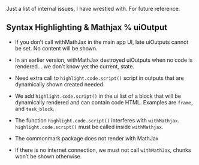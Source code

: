 Just a list of internal issues, I have wrestled with. For future reference.

## Syntax Highlighting & Mathjax % uiOutput

- If you don't call withMathJax in the main app UI, late uiOutputs cannot be set. No content will be shown.

- In an earlier version, withMathJax destroyed uiOutputs when no code is rendered... we don't know yet the current, state.


- Need extra call to `highlight.code.script()` script in outputs that are dynamically shown created needed.
- We add  `highlight.code.script()` in the ui list of a block that will be dynamically rendered and can contain code HTML. Examples are `frame`, and `task_block`.

- The function `highlight.code.script()` interferes with `withMathjax`. `highlight.code.script()` must be called inside `withMathjax`.

- The commonmark package does not render with MathJax
- If there is no internet connection, we must not call `withMathJax`, chunks won't be shown otherwise.